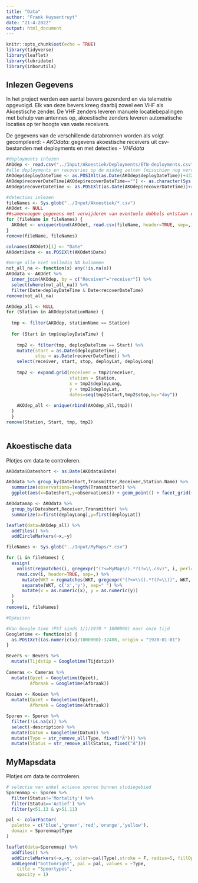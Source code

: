 ```yaml
---
title: "Data"
author: "Frank Huysentruyt"
date: "21-4-2022"
output: html_document
---
```


```r
knitr::opts_chunk$set(echo = TRUE)
library(tidyverse)
library(leaflet)
library(lubridate)
library(inborutils)
```

## Inlezen Gegevens

In het project werden een aantal bevers gezenderd en via telemetrie opgevolgd. Elk van deze bevers kreeg daarbij zowel een VHF als Akoestische zender. De VHF zenders leveren manuele locatiebepalingen met behulp van antennes op, akoestische zenders leveren automatische locaties op ter hoogte van vaste receivers.

De gegevens van de verschillende databronnen worden als volgt gecompileerd:
  - *AKOdata*: gegevens akoestische receivers uit csv-bestanden met deployments en met detecties
  - *VHFdata*

```r
#deployments inlezen
AKOdep <- read.csv("../Input/Akoestiek/Deployments/ETN-deployments.csv", header=TRUE, sep=,)
#alle deployments en recoveries op de middag zetten (misschien nog vervangen door exacte uur)
AKOdep$deployDateTime <- as.POSIXlt(as.Date(AKOdep$deployDateTime))+43200
AKOdep$recoverDateTime[AKOdep$recoverDateTime==""] <- as.character(Sys.time())
AKOdep$recoverDateTime <- as.POSIXlt(as.Date(AKOdep$recoverDateTime))+43200

#detecties inlezen
fileNames <- Sys.glob("../Input/Akoestiek/*.csv")
AKOdet <- NULL
##samenvoegen gegevens met verwijderen van eventuele dubbels ontstaan door niet wissen tussen uitlezen
for (fileName in fileNames) {
  AKOdet <- unique(rbind(AKOdet, read.csv(fileName, header=TRUE, sep=,)))
}
remove(fileName, fileNames)

colnames(AKOdet)[1] <- "Date"
AKOdet$Date <- as.POSIXlt(AKOdet$Date)

#merge alle niet volledig NA kolommen
not_all_na <- function(x) any(!is.na(x))
AKOdata <- AKOdet %>% 
  inner_join(AKOdep, by = c("Receiver"="receiver")) %>% 
  select(where(not_all_na)) %>% 
  filter(Date>deployDateTime & Date<recoverDateTime)
remove(not_all_na)

AKOdep_all <- NULL
for (Station in AKOdep$stationName) {
  
  tmp <- filter(AKOdep, stationName == Station)
  
  for (Start in tmp$deployDateTime) {
    
    tmp2 <- filter(tmp, deployDateTime == Start) %>% 
    mutate(start = as.Date(deployDateTime),
           stop = as.Date(recoverDateTime)) %>% 
    select(receiver, start, stop, deployLat, deployLong)
    
    tmp2 <- expand.grid(receiver = tmp2$receiver,
                        station = Station,
                        x = tmp2$deployLong,
                        y = tmp2$deployLat,
                        dates=seq(tmp2$start,tmp2$stop,by="day"))
    
    AKOdep_all <- unique(rbind(AKOdep_all,tmp2))
  }
  }
remove(Station, Start, tmp, tmp2)
  
```

## Akoestische data
Plotjes om data te controleren.

```r
AKOdata$Dateshort <- as.Date(AKOdata$Date)

AKOdata %>% group_by(Dateshort,Transmitter,Receiver,Station.Name) %>% 
  summarize(observations=length(Transmitter)) %>% 
  ggplot(aes(x=Dateshort,y=observations)) + geom_point() + facet_grid(~Station.Name)

AKOdatamap <- AKOdata %>% 
  group_by(Dateshort,Receiver,Transmitter) %>% 
  summarize(x=first(deployLong),y=first(deployLat))

leaflet(data=AKOdep_all) %>% 
  addTiles() %>% 
  addCircleMarkers(~x,~y)
```
```r
fileNames <- Sys.glob("../Input/MyMaps/*.csv")

for (i in fileNames) {
  assign(
    unlist(regmatches(i, gregexpr("(?<=MyMaps/).*?(?=\\.csv)", i, perl=T))),
    read.csv(i, header=TRUE, sep=,) %>% 
      mutate(WKT = regmatches(WKT, gregexpr("(?<=\\().*?(?=\\))", WKT, perl=T))) %>% 
      separate(WKT, c('x','y'), sep=" ") %>% 
      mutate(x = as.numeric(x), y = as.numeric(y))
  )
  }
remove(i, fileNames)

#Opkuisen

#Van Google time (PST sinds 1/1/1970 * 1000000) naar onze tijd
Googletime <- function(x) {
  as.POSIXct((as.numeric(x)/1000000)-32400, origin = "1970-01-01")
}

Bevers <- Bevers %>%
  mutate(Tijdstip = Googletime(Tijdstip))
  
Cameras <- Cameras %>%
  mutate(Opzet = Googletime(Opzet),
         Afbraak = Googletime(Afbraak))
    
Kooien <- Kooien %>%
  mutate(Opzet = Googletime(Opzet),
         Afbraak = Googletime(Afbraak))

Sporen <- Sporen %>%
  filter(!is.na(x)) %>% 
  select(-description) %>% 
  mutate(Datum = Googletime(Datum)) %>% 
  mutate(Type = str_remove_all(Type, fixed("Â"))) %>% 
  mutate(Status = str_remove_all(Status, fixed("Â")))

``` 
## MyMapsdata
Plotjes om data te controleren.

```r
# selectie van enkel actieve sporen binnen studiegebied
Sporenmap <- Sporen %>% 
  filter(Status!='Mortality') %>% 
  filter(Status=='Actief') %>% 
  filter(y<51.13 & y>51.11)

pal <- colorFactor(
  palette = c('blue','green','red','orange','yellow'),
  domain = Sporenmap$Type
)

leaflet(data=Sporenmap) %>% 
  addTiles() %>% 
  addCircleMarkers(~x,~y, color=~pal(Type),stroke = F, radius=5, fillOpacity = 0.8) %>% 
  addLegend("bottomright", pal = pal, values = ~Type,
    title = "Spoortypes",
    opacity = 1)
```